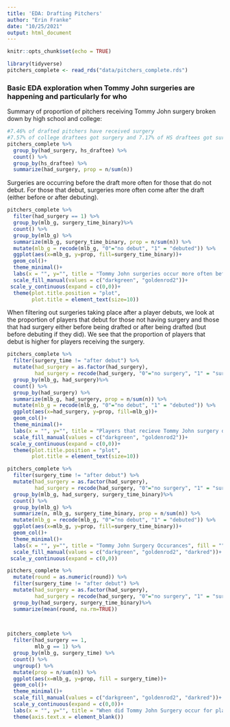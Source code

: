 ```yaml
---
title: 'EDA: Drafting Pitchers'
author: "Erin Franke"
date: "10/25/2021"
output: html_document
---
```


```r
knitr::opts_chunk$set(echo = TRUE)
```

```r
library(tidyverse)
pitchers_complete <- read_rds("data/pitchers_complete.rds")
```


### Basic EDA exploration when Tommy John surgeries are happening and particularly for who
Summary of proportion of pitchers receiving Tommy John surgery broken down by high school and college:
```r
#7.46% of drafted pitchers have received surgery 
#7.57% of college draftees got surgery and 7.17% of HS draftees got surgery 
pitchers_complete %>%
  group_by(had_surgery, hs_draftee) %>%
  count() %>%
  group_by(hs_draftee) %>%
  summarize(had_surgery, prop = n/sum(n))
```

Surgeries are occurring before the draft more often for those that do not debut. For those that debut, surgeries more often come after the draft (either before or after debuting). 
```r
pitchers_complete %>%
  filter(had_surgery == 1) %>%
  group_by(mlb_g, surgery_time_binary)%>%
  count() %>%
  group_by(mlb_g) %>%
  summarize(mlb_g, surgery_time_binary, prop = n/sum(n)) %>%
  mutate(mlb_g = recode(mlb_g, "0"="no debut", "1" = "debuted")) %>%
  ggplot(aes(x=mlb_g, y=prop, fill=surgery_time_binary))+
  geom_col()+
  theme_minimal()+
  labs(x = "", y="", title = "Tommy John surgeries occur more often before the draft for players that do not debut", fill = "") +
  scale_fill_manual(values = c("darkgreen", "goldenrod2"))+
 scale_y_continuous(expand = c(0,0))+
  theme(plot.title.position = "plot", 
        plot.title = element_text(size=10))
```

When filtering out surgeries taking place after a player debuts, we look at the proportion of players that debut for those not having surgery and those that had surgery either before being drafted or after being drafted (but before debuting if they did). We see that the proportion of players that debut is higher for players receiving the surgery. 
```r
pitchers_complete %>%
  filter(surgery_time != "after debut") %>%
  mutate(had_surgery = as.factor(had_surgery), 
         had_surgery = recode(had_surgery, "0"="no surgery", "1" = "surgery")) %>%
  group_by(mlb_g, had_surgery)%>%
  count() %>%
  group_by(had_surgery) %>%
  summarize(mlb_g, had_surgery, prop = n/sum(n)) %>%
  mutate(mlb_g = recode(mlb_g, "0"="no debut", "1" = "debuted")) %>%
  ggplot(aes(x=had_surgery, y=prop, fill=mlb_g))+
  geom_col()+
  theme_minimal()+
  labs(x = "", y="", title = "Players that recieve Tommy John surgery debut at a higher rate than those that don't", fill = "") +
  scale_fill_manual(values = c("darkgreen", "goldenrod2"))+
 scale_y_continuous(expand = c(0,0))+
  theme(plot.title.position = "plot", 
        plot.title = element_text(size=10))
```

```r
pitchers_complete %>%
  filter(surgery_time != "after debut") %>%
  mutate(had_surgery = as.factor(had_surgery), 
         had_surgery = recode(had_surgery, "0"="no surgery", "1" = "surgery")) %>%
  group_by(mlb_g, had_surgery, surgery_time_binary)%>%
  count() %>%
  group_by(mlb_g) %>%
  summarize(n, mlb_g, surgery_time_binary, prop = n/sum(n)) %>%
  mutate(mlb_g = recode(mlb_g, "0"="no debut", "1" = "debuted")) %>%
  ggplot(aes(x=mlb_g, y=prop, fill=surgery_time_binary))+
  geom_col()+
  theme_minimal()+
  labs(x = "", y="", title = "Tommy John Surgery Occurances", fill = "") +
  scale_fill_manual(values = c("darkgreen", "goldenrod2", "darkred"))+
 scale_y_continuous(expand = c(0,0))

pitchers_complete %>%
  mutate(round = as.numeric(round)) %>%
  filter(surgery_time != "after debut") %>%
  mutate(had_surgery = as.factor(had_surgery), 
         had_surgery = recode(had_surgery, "0"="no surgery", "1" = "surgery")) %>%
  group_by(had_surgery, surgery_time_binary)%>%
  summarize(mean(round, na.rm=TRUE))
  


pitchers_complete %>%
  filter(had_surgery == 1, 
         mlb_g == 1) %>%
  group_by(mlb_g, surgery_time) %>%
  count() %>%
  ungroup() %>%
  mutate(prop = n/sum(n)) %>%
  ggplot(aes(x=mlb_g, y=prop, fill = surgery_time))+
  geom_col()+
  theme_minimal()+
  scale_fill_manual(values = c("darkgreen", "goldenrod2", "darkred"))+
  scale_y_continuous(expand = c(0,0))+
  labs(x = "", y="", title = "When did Tommy John Surgery occur for players that debut?", fill="")+
  theme(axis.text.x = element_blank())
  
```

